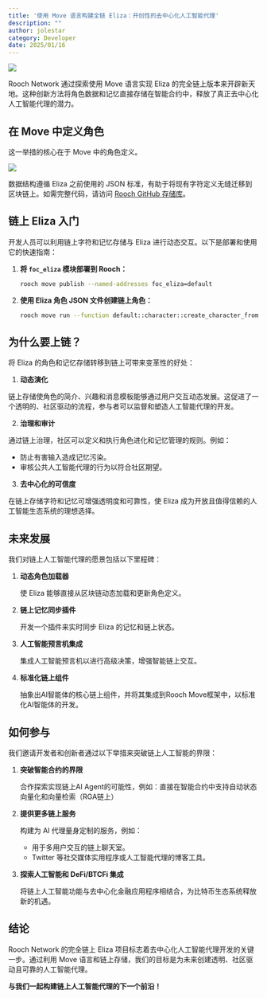 ```yaml
---
title: '使用 Move 语言构建全链 Eliza：开创性的去中心化人工智能代理'
description: ""
author: jolestar
category: Developer
date: 2025/01/16
---
```



<PostHeader />

![](/blog/eliza-with-move/eliza-with-move.jpg)

Rooch Network 通过探索使用 Move 语言实现 Eliza 的完全链上版本来开辟新天地。这种创新方法将角色数据和记忆直接存储在智能合约中，释放了真正去中心化人工智能代理的潜力。

## 在 Move 中定义角色

这一举措的核心在于 Move 中的角色定义。

![](/blog/eliza-with-move/code.png)

数据结构遵循 Eliza 之前使用的 JSON 标准，有助于将现有字符定义无缝迁移到区块链上。如需完整代码，请访问 [Rooch GitHub 存储库](https://github.com/rooch-network/rooch/tree/main/examples/foc_eliza)。

## 链上 Eliza 入门

开发人员可以利用链上字符和记忆存储与 Eliza 进行动态交互。以下是部署和使用它的快速指南：

1. **将 `foc_eliza` 模块部署到 Rooch：**
    
    ```bash
    rooch move publish --named-addresses foc_eliza=default
    ```
    
2. **使用 Eliza 角色 JSON 文件创建链上角色：**
    
    ```bash
    rooch move run --function default::character::create_character_from_json --args file:../../../eliza/characters/dobby.character.json
    ```

## 为什么要上链？

将 Eliza 的角色和记忆存储转移到链上可带来变革性的好处：

1. **动态演化**

链上存储使角色的简介、兴趣和消息模板能够通过用户交互动态发展。这促进了一个透明的、社区驱动的流程，参与者可以监督和塑造人工智能代理的开发。

2. **治理和审计**

通过链上治理，社区可以定义和执行角色进化和记忆管理的规则。例如：

- 防止有害输入造成记忆污染。
- 审核公共人工智能代理的行为以符合社区期望。

3. **去中心化的可信度**

在链上存储字符和记忆可增强透明度和可靠性，使 Eliza 成为开放且值得信赖的人工智能生态系统的理想选择。

## 未来发展

我们对链上人工智能代理的愿景包括以下里程碑：

1. **动态角色加载器**

    使 Eliza 能够直接从区块链动态加载和更新角色定义。

2. **链上记忆同步插件**

    开发一个插件来实时同步 Eliza 的记忆和链上状态。

3. **人工智能预言机集成**

    集成人工智能预言机以进行高级决策，增强智能链上交互。

4. **标准化链上组件**

    抽象出AI智能体的核心链上组件，并将其集成到Rooch Move框架中，以标准化AI智能体的开发。

## 如何参与

我们邀请开发者和创新者通过以下举措来突破链上人工智能的界限：

1. **突破智能合约的界限**

    合作探索实现链上AI Agent的可能性，例如：直接在智能合约中支持自动状态向量化和向量检索（RGA链上）

2. **提供更多链上服务**

    构建为 AI 代理量身定制的服务，例如：

    - 用于多用户交互的链上聊天室。
    - Twitter 等社交媒体实用程序或人工智能代理的博客工具。

3. **探索人工智能和 DeFi/BTCFi 集成**

    将链上人工智能功能与去中心化金融应用程序相结合，为比特币生态系统释放新的机遇。

## 结论

Rooch Network 的完全链上 Eliza 项目标志着去中心化人工智能代理开发的关键一步。通过利用 Move 语言和链上存储，我们的目标是为未来创建透明、社区驱动且可靠的人工智能代理。

**与我们一起构建链上人工智能代理的下一个前沿！**
